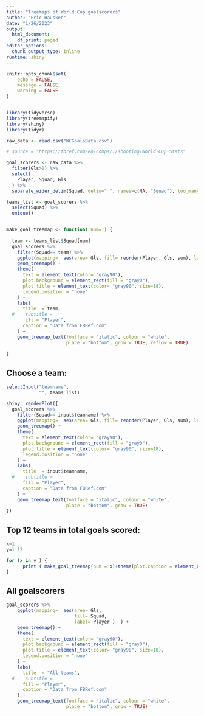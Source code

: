 ```yaml
---
title: "Treemaps of World Cup goalscorers"
author: "Eric Hausken"
date: "1/26/2023"
output:
  html_document:
    df_print: paged
editor_options:
  chunk_output_type: inline
runtime: shiny
---
```


```r
knitr::opts_chunk$set(
	echo = FALSE,
	message = FALSE,
	warning = FALSE
)


library(tidyverse)
library(treemapify)
library(shiny)
library(tidyr)

raw_data <- read.csv("WCGoalsData.csv")

# source = "https://fbref.com/en/comps/1/shooting/World-Cup-Stats"


```

```r

goal_scorers <- raw_data %>%
  filter(Gls>0) %>%
  select(
    Player, Squad, Gls
  ) %>%
  separate_wider_delim(Squad, delim=" ", names=c(NA, "Squad"), too_many = "merge" )

teams_list <- goal_scorers %>%
  select(Squad) %>%
  unique()


make_goal_treemap <- function( num=1) {
  
  team <- teams_list$Squad[num]
  goal_scorers %>%
    filter(Squad== team) %>%
    ggplot(mapping=  aes(area= Gls, fill= reorder(Player, Gls, sum), label= Player )  ) +
    geom_treemap() +
    theme(
      text = element_text(color= "gray90"),
      plot.background = element_rect(fill = "gray0"),
      plot.title = element_text(color= "gray90", size=18),
      legend.position = "none"
    ) +
    labs(
      title  = team,
  #    subtitle = 
      fill = "Player",
      caption = "Data from FBRef.com"
    ) +
    geom_treemap_text(fontface = "italic", colour = "white",
                      place = "bottom", grow = TRUE, reflow = TRUE)
  
}

```



## Choose a team:
```r

selectInput("teamname",
            "", teams_list)

shiny::renderPlot({
  goal_scorers %>%
    filter(Squad== input$teamname) %>%
    ggplot(mapping=  aes(area= Gls, fill= reorder(Player, Gls, sum), label= Player )  ) +
    geom_treemap() +
    theme(
      text = element_text(color= "gray90"),
      plot.background = element_rect(fill = "gray0"),
      plot.title = element_text(color= "gray90", size=18),
      legend.position = "none"
    ) +
    labs(
      title  = input$teamname,
  #    subtitle = 
      fill = "Player",
      caption = "Data from FBRef.com"
    ) +
    geom_treemap_text(fontface = "italic", colour = "white",
                      place = "bottom", grow = TRUE)
})


```


## Top 12 teams in total goals scored:
```r

x=1
y=1:12

for (x in y ) {
      print ( make_goal_treemap(num = x)+theme(plot.caption = element_blank()) )
}


```


## All goalscorers
```r

goal_scorers %>%
    ggplot(mapping=  aes(area= Gls, 
                         fill= Squad, 
                         label= Player )  ) +
    geom_treemap() +
    theme(
      text = element_text(color= "gray90"),
      plot.background = element_rect(fill = "gray0"),
      plot.title = element_text(color= "gray90", size=18),
      legend.position = "none"
    ) +
    labs(
      title  = "All teams",
  #    subtitle = 
      fill = "Player",
      caption = "Data from FBRef.com"
    ) +
    geom_treemap_text(fontface = "italic", colour = "white",
                      place = "bottom", grow = TRUE)


```


